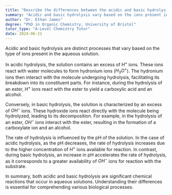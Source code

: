 ```yaml
---
title: "Describe the differences between the acidic and basic hydrolysis in aqueous solutions"
summary: "Acidic and basic hydrolysis vary based on the ions present in the solution, influencing the chemical reactions and products formed during the hydrolysis process."
author: "Dr. Ethan James"
degree: "PhD in Organic Chemistry, University of Bristol"
tutor_type: "A-Level Chemistry Tutor"
date: 2024-06-21
---
```


Acidic and basic hydrolysis are distinct processes that vary based on the type of ions present in the aqueous solution.

In acidic hydrolysis, the solution contains an excess of $H^+$ ions. These ions react with water molecules to form hydronium ions ($H_3O^+$). The hydronium ions then interact with the molecule undergoing hydrolysis, facilitating its breakdown into its constituent parts. For instance, during the hydrolysis of an ester, $H^+$ ions react with the ester to yield a carboxylic acid and an alcohol.

Conversely, in basic hydrolysis, the solution is characterized by an excess of $OH^-$ ions. These hydroxide ions react directly with the molecule being hydrolyzed, leading to its decomposition. For example, in the hydrolysis of an ester, $OH^-$ ions interact with the ester, resulting in the formation of a carboxylate ion and an alcohol.

The rate of hydrolysis is influenced by the pH of the solution. In the case of acidic hydrolysis, as the pH decreases, the rate of hydrolysis increases due to the higher concentration of $H^+$ ions available for reaction. In contrast, during basic hydrolysis, an increase in pH accelerates the rate of hydrolysis, as it corresponds to a greater availability of $OH^-$ ions for reaction with the substrate.

In summary, both acidic and basic hydrolysis are significant chemical reactions that occur in aqueous solutions. Understanding their differences is essential for comprehending various biological processes.
    